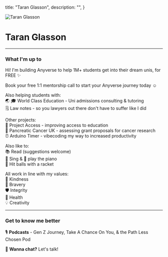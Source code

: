 
  title: "Taran Glasson",
  description: "",
}

<Image 
  src="/images/LinkedIn-DP-2024.png" 
  alt="Taran Glasson" 
  className="w-40 h-40 object-cover rounded-lg"
  width={512}
  height={512}
/>

# Taran Glasson  
---
### What I'm up to 

Hi! I'm building <Link href="https://anyverse.app" target="_blank" rel="noopener noreferrer" className="hover:text-gray-600 transition-colors">Anyverse</Link> to help 1M+ students get into their dream unis, for FREE ✨

Book your free <Link href="https://cal.com/taranglasson/anyverse-mentorship" target="_blank" rel="noopener noreferrer" className="hover:text-gray-600 transition-colors">1:1 mentorship call</Link> to start your Anyverse journey today ☺️  

Also helping students with:  
    🌏 🎓 <Link href="https://worldclass.international/" target="_blank" rel="noopener noreferrer">World Class Education</Link> - Uni admissions consulting & tutoring  
    🗒️ <Link href="https://www.stuvia.com/user/lawnotes08" target="_blank" rel="noopener noreferrer">Law notes</Link> - so you lawyers out there don't have to suffer like I did 
      

Other projects:  
    🚀 <Link href="https://projectaccess.org/" target="_blank" rel="noopener noreferrer">Project Access</Link> - improving access to education  
    🔬 <Link href="https://www.pancreaticcancer.org.uk/" target="_blank" rel="noopener noreferrer">Pancreatic Cancer UK</Link> - assessing grant proposals for cancer research  
    ⏰ <Link href="https://github.com/glastara/Arduino-Timer" target="_blank" rel="noopener noreferrer">Arduino Timer</Link> - vibecoding my way to increased productivity
    
Also like to:  
    📚 Read (suggestions welcome)  
    🎤 Sing & 🎹 play the piano  
    🎾 Hit balls with a racket  

All work in line with my values:  
    🫶 Kindness  
    🦁 Bravery  
    🛡️ Integrity  
    🍏 Health  
    💡 Creativity  

---
    
### Get to know me better

🎙️ **Podcasts** - <Link href="https://www.youtube.com/embed/db9bBDtz_bM" target="_blank" rel="noopener noreferrer">Gen Z Journey</Link>, <Link href="https://open.spotify.com/episode/3nhIZ3v8Y5h2ypMCjDJZQi?si=4611535d29b44a94" target="_blank" rel="noopener noreferrer">Take A Chance On You</Link>, & the <Link href="https://youtu.be/UaX1UJ1DSGo" target="_blank" rel="noopener noreferrer">Path Less Chosen Pod</Link>

💬 **Wanna chat?** <Link href="https://cal.com/taranglasson/chat" target="_blank" rel="noopener noreferrer">Let's talk</Link>!

<div className="mt-8">
  <SocialLinks />
</div>

